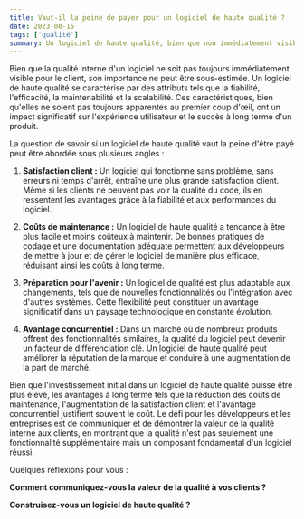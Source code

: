 ```yaml
---
title: Vaut-il la peine de payer pour un logiciel de haute qualité ?
date: 2023-08-15
tags: ['qualité']
summary: Un logiciel de haute qualité, bien que non immédiatement visible pour les client, offre des avantages à long terme tels que des coûts de maintenance réduits, une satisfaction utilisateur améliorée et un avantage concurrentiel. Ces avantages justifient l'investissement initial, soulignant ainsi l'importance de la qualité interne dans le développement de logiciels.
---
```


Bien que la qualité interne d'un logiciel ne soit pas toujours immédiatement visible pour le client, 
son importance ne peut être sous-estimée. Un logiciel de haute qualité se caractérise par des attributs tels que 
la fiabilité, l'efficacité, la maintenabilité et la scalabilité. Ces caractéristiques, bien qu'elles ne soient pas toujours apparentes au 
premier coup d'œil, ont un impact significatif sur l'expérience utilisateur et le succès à long terme d'un produit.

La question de savoir si un logiciel de haute qualité vaut la peine d'être payé peut être abordée sous plusieurs angles :

1. **Satisfaction client :** Un logiciel qui fonctionne sans problème, sans erreurs ni temps d'arrêt, entraîne une plus grande satisfaction client. 
Même si les clients ne peuvent pas voir la qualité du code, ils en ressentent les avantages grâce à la fiabilité et aux performances du logiciel.

2. **Coûts de maintenance :** Un logiciel de haute qualité a tendance à être plus facile et moins coûteux à maintenir. 
De bonnes pratiques de codage et une documentation adéquate permettent aux développeurs de mettre à jour et de gérer le logiciel de manière plus efficace, réduisant ainsi les coûts à long terme.

3. **Préparation pour l'avenir :** Un logiciel de qualité est plus adaptable aux changements, tels que de nouvelles fonctionnalités ou l'intégration avec d'autres systèmes. 
Cette flexibilité peut constituer un avantage significatif dans un paysage technologique en constante évolution.

4. **Avantage concurrentiel :** Dans un marché où de nombreux produits offrent des fonctionnalités similaires, la qualité du logiciel peut devenir 
un facteur de différenciation clé. Un logiciel de haute qualité peut améliorer la réputation de la marque et conduire à une augmentation de la part de marché.

Bien que l'investissement initial dans un logiciel de haute qualité puisse être plus élevé, les avantages à long terme tels que la réduction des coûts de maintenance, l'augmentation de la satisfaction client et l'avantage concurrentiel justifient souvent le coût. 
Le défi pour les développeurs et les entreprises est de communiquer et de démontrer la valeur de la qualité interne aux clients, en montrant que la qualité n'est pas seulement une fonctionnalité supplémentaire mais un composant fondamental d'un logiciel réussi.

Quelques réflexions pour vous :

 **Comment communiquez-vous la valeur de la qualité à vos clients ?**

 **Construisez-vous un logiciel de haute qualité ?**

